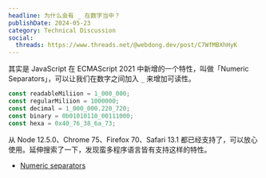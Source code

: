 ```yaml
---
headline: 为什么会有 _ 在数字当中？
publishDate: 2024-05-23
category: Technical Discussion
social:
  threads: https://www.threads.net/@webdong.dev/post/C7WfMBXhHyK
---
```


其实是 JavaScript 在 ECMAScript 2021 中新增的一个特性，叫做「Numeric Separators」，可以让我们在数字之间加入 `_` 来增加可读性。

```js
const readableMiliion = 1_000_000;
const regularMiliion = 1000000;
const decimal = 1_000_000.220_720;
const binary = 0b01010110_00111000;
const hexa = 0x40_76_38_6a_73;
```

从 Node 12.5.0、Chrome 75、Firefox 70、Safari 13.1 都已经支持了，可以放心使用。延伸搜索了一下，发现蛮多程序语言皆有支持这样的特性。

- [Numeric separators](https://v8.dev/features/numeric-separators)
